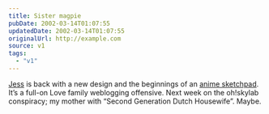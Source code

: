 ```yaml
---
title: Sister magpie
pubDate: 2002-03-14T01:07:55
updatedDate: 2002-03-14T01:07:55
originalUrl: http://example.com
source: v1
tags:
  - "v1"
---
```


[Jess][1] is back with a new design and the beginnings of an [anime sketchpad][2]. It&#8217;s a full-on Love family weblogging offensive. Next week on the oh!skylab conspiracy; my mother with &#8220;Second Generation Dutch Housewife&#8221;. Maybe.

[1]: http://artgeek.net/
[2]: http://artgeek.net/sketchpad.html

